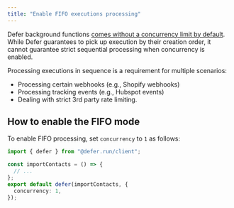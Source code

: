 ```yaml
---
title: "Enable FIFO executions processing"
---
```


Defer background functions
[comes without a concurrency limit by default](/features/concurrency). While
Defer guarantees to pick up execution by their creation order, it cannot
guarantee strict sequential processing when concurrency is enabled.

Processing executions in sequence is a requirement for multiple scenarios:

- Processing certain webhooks (e.g., Shopify webhooks)
- Processing tracking events (e.g., Hubspot events)
- Dealing with strict 3rd party rate limiting.

## How to enable the FIFO mode

To enable FIFO processing, set `concurrency` to `1` as follows:

```ts defer/importContacts.ts
import { defer } from "@defer.run/client";

const importContacts = () => {
  // ...
};
export default defer(importContacts, {
  concurrency: 1,
});
```
